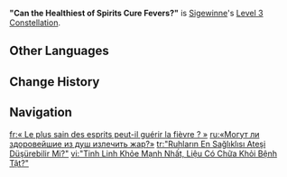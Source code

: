 {{Constellation Infobox
|image         = Constellation "Can the Healthiest of Spirits Cure Fevers?".png
|character     = Sigewinne
|level         = 3
|description   = Increases the Level of Rebound Hydrotherapy by 3.<br>Maximum upgrade level is 15.
|scale_att1    = 
|scale_att2    = 
|utility1      = Talent Level Increase
|utility2      = Elemental Skill Level Increase
}}
'''"Can the Healthiest of Spirits Cure Fevers?"''' is [[Sigewinne]]'s [[Level 3 Constellation]].
<!--
==Gameplay Notes==
--><!--
==Preview==
{Preview
|file = "Can the Healthiest of Spirits Cure Fevers?" Preview
}
-->
==Other Languages==
{{Other Languages
|en       = "Can the Healthiest of Spirits Cure Fevers?"
|zhs      = 「最健康的精灵，可否疗愈热症」
|zhs_rm   = "Zuì Jiànkāng de Jīnglíng, Kěfǒu Liáoyù Rèzhèng"
|zht      = 「最健康的精靈，可否療癒熱症」
|zht_rm   = "Zuì Jiànkāng de Jīnglíng, Kěfǒu Liáoyù Rèzhèng"
|zh_tl    = 
|ja       = 「誰よりも健やかな精霊なら 熱病を治せるのかしら」
|ja_rm    = "Dare yori mo Sukoyaka-na Shouryou nara Netsubyou wo Naoseru no Kashira"
|ja_tl    = 
|ko       = 「가장 건강한 정령이여 열병을 치료해주소서」
|ko_rm    = 
|ko_tl    = 
|es       = ¿Puede el espíritu más sano curar la fiebre?
|es_tl    = Can the Healthiest Spirit Cure Fever?
|fr       = « Le plus sain des esprits peut-il guérir la fièvre ? »
|fr_tl    = "Can the Healthiest of Spirits Cure Fever?"
|ru       = «Могут ли здоровейшие из душ излечить жар?»
|ru_tl    = "Can the Healthiest of Spirits Cure Fever?"
|th       = "Can the Healthiest of Spirits Cure Fevers?"
|vi       = "Tinh Linh Khỏe Mạnh Nhất, Liệu Có Chữa Khỏi Bệnh Tật?"
|vi_tl    = 
|de       = „Kann der gesündeste Geist Fieber kurieren?“
|de_tl    = "Can the Healthiest Spirit Cure Fevers?"
|id       = "Can the Healthiest of Spirits Cure Fevers?"
|pt       = "Pode o mais Saudável Espírito Curar Febres?"
|pt_tl    = 
|tr       = "Ruhların En Sağlıklısı Ateşi Düşürebilir Mi?"
|tr_tl    = 
|it       = "Lo spirito più sano può guarire le malattie?"
|it_tl    = 
}}

==Change History==
{{Change History|4.7}}

==Navigation==
{{Talent Navbox|Sigewinne}}

[[fr:« Le plus sain des esprits peut-il guérir la fièvre ? »]]
[[ru:«Могут ли здоровейшие из душ излечить жар?»]]
[[tr:"Ruhların En Sağlıklısı Ateşi Düşürebilir Mi?"]]
[[vi:"Tinh Linh Khỏe Mạnh Nhất, Liệu Có Chữa Khỏi Bệnh Tật?"]]